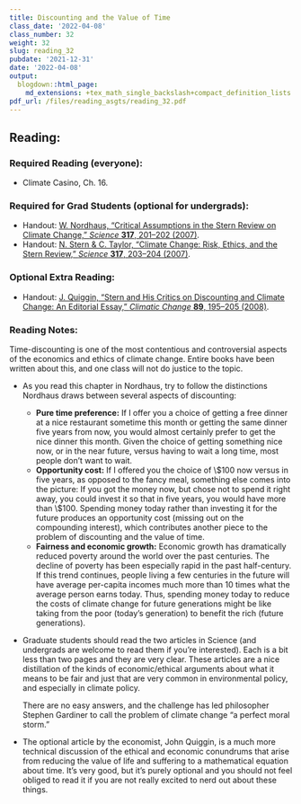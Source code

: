 ```yaml
---
title: Discounting and the Value of Time
class_date: '2022-04-08'
class_number: 32
weight: 32
slug: reading_32
pubdate: '2021-12-31'
date: '2022-04-08'
output:
  blogdown::html_page:
    md_extensions: +tex_math_single_backslash+compact_definition_lists
pdf_url: /files/reading_asgts/reading_32.pdf
---
```

## Reading:

### Required Reading (everyone):

* Climate Casino, Ch. 16.

### Required for Grad Students (optional for undergrads):

* Handout: [W. Nordhaus, "Critical Assumptions in the Stern Review on Climate Change," _Science_ **317**, 201--202 (2007)
  ](http://www.econ.yale.edu/~nordhaus/homepage/homepage/nordhaus_stern_science.pdf){target="_blank"}.
* Handout: [N. Stern & C. Taylor, "Climate Change: Risk, Ethics, and the Stern Review," _Science_ **317**, 203--204 (2007)](/files/reading_handouts/Stern-Risk_Ethics-2007.pdf
  ){target="_blank"}.

### Optional Extra Reading:

* Handout: [J. Quiggin, "Stern and His Critics on Discounting and Climate Change: An Editorial Essay," _Climatic Change_ **89**, 195--205 (2008)](/files/reading_handouts/Quiggin-Discounting-2008.pdf){target="_blank"}.

### Reading Notes:

Time-discounting is one of the most contentious and controversial aspects of the economics and ethics of climate change. Entire books have been written about this, and one class will not do justice to the topic.

* As you read this chapter in Nordhaus, try to follow the distinctions Nordhaus draws between several aspects of discounting:

    * **Pure time preference:** If I offer you a choice of getting a free dinner at a nice restaurant sometime this month or getting the same dinner five years from now, you would almost certainly prefer to get the nice dinner this month. Given the choice of getting something nice now, or in the near future, versus having to wait a long time, most people don't want to wait.
    * **Opportunity cost:** If I offered you the choice of \\$100 now versus in five years, as opposed to the fancy meal, something else comes into the picture: If you got the money now, but chose not to spend it right away, you could invest it so that in five years, you would have more than \\$100. Spending money today rather than investing it for the future produces an opportunity cost (missing out on the compounding interest), which contributes another piece to the problem of discounting and the value of time.
    * **Fairness and economic growth:** Economic growth has dramatically reduced poverty around the world over the past centuries. The decline of poverty has been especially rapid in the past half-century. If this trend continues, people living a few centuries in the future will have average per-capita incomes much more than 10 times what the average person earns today. Thus, spending money today to reduce the costs of climate change for future generations might be like taking from the poor (today's generation) to benefit the rich (future generations).

* Graduate students should read the two articles in Science (and undergrads are welcome to read them if you're interested). Each is a bit less than two pages and they are very clear. These articles are a nice distillation of the kinds of economic/ethical arguments about what it means to be fair and just that are very common in environmental policy, and especially in climate policy.

    There are no easy answers, and the challenge has led philosopher Stephen Gardiner to call the problem of climate change "a perfect moral storm."
* The optional article by the economist, John Quiggin, is a much more technical discussion of the ethical and economic conundrums that arise from reducing the value of life and suffering to a mathematical equation about time. It's very good, but it's purely optional and you should not feel obliged to read it if you are not really excited to nerd out about these things.
